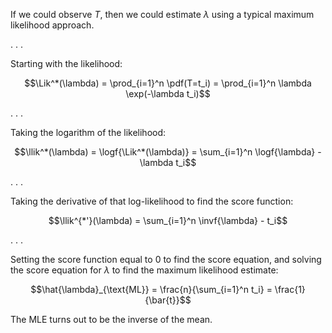 ::: notes
If we could observe $T$, 
then we could estimate $\lambda$
using a typical maximum likelihood approach.
:::

. . . 

::::: notes
Starting with the likelihood:
:::::

$$\Lik^*(\lambda) = \prod_{i=1}^n \pdf(T=t_i) = \prod_{i=1}^n \lambda \exp(-\lambda t_i)$$

. . . 

:::: notes
Taking the logarithm of the likelihood:
::::

$$\llik^*(\lambda) = \logf{\Lik^*(\lambda)} = \sum_{i=1}^n \logf{\lambda} -\lambda t_i$$

. . . 

::: notes
Taking the derivative of that log-likelihood to find the score function:
:::
$$\llik^{*'}(\lambda) = \sum_{i=1}^n \invf{\lambda} - t_i$$

. . . 

::: notes
Setting the score function equal to 0 to find the score equation, 
and solving the score equation for $\lambda$ 
to find the maximum likelihood estimate:
:::

$$\hat{\lambda}_{\text{ML}} = \frac{n}{\sum_{i=1}^n t_i} = \frac{1}{\bar{t}}$$

::: notes
The MLE turns out to be the inverse of the mean.
:::
